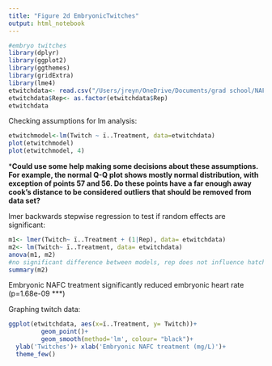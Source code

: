 ```yaml
---
title: "Figure 2d EmbryonicTwitches"
output: html_notebook
---
```


```r
#embryo twitches
library(dplyr)
library(ggplot2)
library(ggthemes)
library(gridExtra)
library(lme4)
etwitchdata<- read.csv("/Users/jreyn/OneDrive/Documents/grad school/NAFHM19/Data/analysis/EmbryoTwitches.csv")
etwitchdata$Rep<- as.factor(etwitchdata$Rep)
etwitchdata

```

Checking assumptions for lm analysis:

```r
etwitchmodel<-lm(Twitch ~ ï..Treatment, data=etwitchdata)
plot(etwitchmodel)
plot(etwitchmodel, 4)
```
***Could use some help making some decisions about these assumptions. For example, the normal Q-Q plot shows mostly normal distribution, with exception of points 57 and 56. Do these points have a far enough away cook's distance to be considered outliers that should be removed from data set? **

lmer backwards stepwise regression to test if random effects are significant:

```r
m1<- lmer(Twitch~ ï..Treatment + (1|Rep), data= etwitchdata)
m2<- lm(Twitch~ ï..Treatment, data= etwitchdata)
anova(m1, m2)
#no significant difference between models, rep does not influence hatch  viability
summary(m2)
```
Embryonic NAFC treatment significantly reduced embryonic heart rate (p=1.68e-09 ***)

Graphing twitch data:
```r
ggplot(etwitchdata, aes(x=ï..Treatment, y= Twitch))+ 
         geom_point()+
         geom_smooth(method='lm', colour= "black")+
  ylab('Twitches')+ xlab('Embryonic NAFC treatment (mg/L)')+
  theme_few()

```













